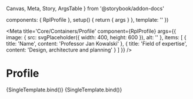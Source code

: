   Canvas,
  Meta,
  Story,
  ArgsTable
} from '@storybook/addon-docs'

  components: { RplProfile },
  setup() {
    return { args }
  },
  template: '<RplProfile v-bind="args" />'
})

<Meta
  title='Core/Containers/Profile'
  component={RplProfile}
  args={{
    image: {
      src: svgPlaceholder({ width: 400, height: 600 }),
      alt: ''
    },
    items: [
      {
        title: 'Name',
        content: 'Professor Jan Kowalski'
      },
      {
        title: 'Field of expertise',
        content: 'Design, architecture and planning'
      }
    ]
  }}
/>

# Profile

<ArgsTable of={RplProfile} />

<Canvas>
  <Story
    name='Default'
    play={a11yStoryCheck}
  >
    {SingleTemplate.bind()}
  </Story>
</Canvas>

<Canvas>
  <Story
    name='Long title'
    play={a11yStoryCheck}
    args={{
      items: [
        {
          title: 'Name',
          content: 'Adjunct Associate Professor Emeritus Jan Kowalski'
        },
        {
          title: 'Field of expertise',
          content: 'Design, architecture and planning and Design, architecture and planning and Design, architecture and planning and Design, architecture and planning and Design, architecture and planning and Design, architecture and planning and Design, architecture and planning'
        }
      ]
    }}
  >
    {SingleTemplate.bind()}
  </Story>
</Canvas>
